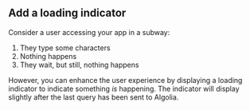 ## Add a loading indicator

Consider a user accessing your app in a subway:

1. They type some characters
1. Nothing happens
1. They wait, but still, nothing happens

However, you can enhance the user experience by displaying a loading indicator to indicate something _is_ happening.
The indicator will display slightly after the last query has been sent to Algolia.